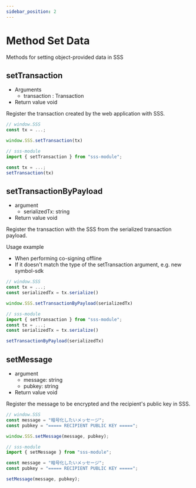```yaml
---
sidebar_position: 2
---
```


# Method Set Data

Methods for setting object-provided data in SSS

## setTransaction

- Arguments
  - transaction : Transaction
- Return value void

Register the transaction created by the web application with SSS.

```ts
// window.SSS
const tx = ...;

window.SSS.setTransaction(tx)
```

```ts
// sss-module
import { setTransaction } from "sss-module";

const tx = ...;
setTransaction(tx)

```

## setTransactionByPayload

- argument
  - serializedTx: string
- Return value void

Register the transaction with the SSS from the serialized transaction payload.

Usage example

- When performing co-signing offline
- If it doesn't match the type of the setTransaction argument, e.g. new symbol-sdk

```ts
// window.SSS
const tx = ...;
const serializedTx = tx.serialize()

window.SSS.setTransactionByPayload(serializedTx)
```

```ts
// sss-module
import { setTransaction } from "sss-module";
const tx = ...;
const serializedTx = tx.serialize()

setTransactionByPayload(serializedTx)
```

## setMessage

- argument
  - message: string
  - pubkey: string
- Return value void

Register the message to be encrypted and the recipient's public key in SSS.

```ts
// window.SSS
const message = "暗号化したいメッセージ";
const pubkey = "===== RECIPIENT PUBLIC KEY =====";

window.SSS.setMessage(message, pubkey);
```

```ts
// sss-module
import { setMessage } from "sss-module";

const message = "暗号化したいメッセージ";
const pubkey = "===== RECIPIENT PUBLIC KEY =====";

setMessage(message, pubkey);
```
